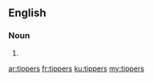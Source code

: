 ==English==

===Noun===
{{head|en}}

# {{plural of|tipper}}

[[ar:tippers]]
[[fr:tippers]]
[[ku:tippers]]
[[my:tippers]]